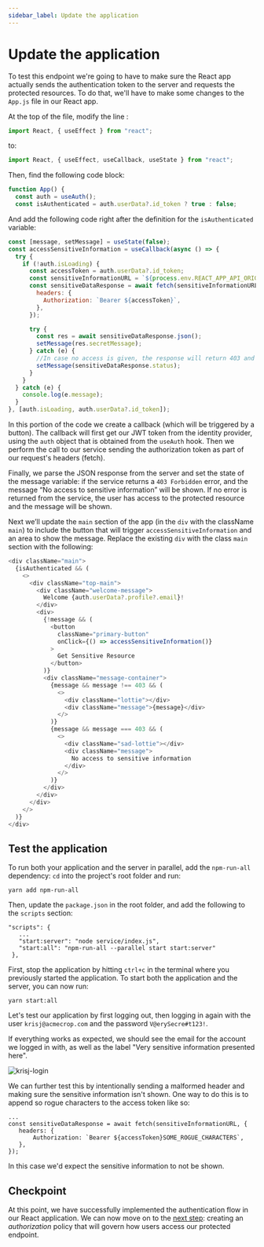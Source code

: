 ```yaml
---
sidebar_label: Update the application
---
```


# Update the application

To test this endpoint we're going to have to make sure the React app actually sends the authentication token to the server and requests the protected resources. To do that, we'll have to make some changes to the `App.js` file in our React app.

At the top of the file, modify the line :

```javascript
import React, { useEffect } from "react";
```

to:

```javascript
import React, { useEffect, useCallback, useState } from "react";
```

Then, find the following code block:

```javascript
function App() {
  const auth = useAuth();
  const isAuthenticated = auth.userData?.id_token ? true : false;
```

And add the following code right after the definition for the `isAuthenticated` variable:

```javascript
const [message, setMessage] = useState(false);
const accessSensitiveInformation = useCallback(async () => {
  try {
    if (!auth.isLoading) {
      const accessToken = auth.userData?.id_token;
      const sensitiveInformationURL = `${process.env.REACT_APP_API_ORIGIN}/api/protected`;
      const sensitiveDataResponse = await fetch(sensitiveInformationURL, {
        headers: {
          Authorization: `Bearer ${accessToken}`,
        },
      });

      try {
        const res = await sensitiveDataResponse.json();
        setMessage(res.secretMessage);
      } catch (e) {
        //In case no access is given, the response will return 403 and not return a JSON response
        setMessage(sensitiveDataResponse.status);
      }
    }
  } catch (e) {
    console.log(e.message);
  }
}, [auth.isLoading, auth.userData?.id_token]);
```

In this portion of the code we create a callback (which will be triggered by a button). The callback will first get our JWT token from the identity provider, using the `auth` object that is obtained from the `useAuth` hook. Then we perform the call to our service sending the authorization token as part of our request's headers (fetch).

Finally, we parse the JSON response from the server and set the state of the message variable: if the service returns a `403 Forbidden` error, and the message “No access to sensitive information” will be shown. If no error is returned from the service, the user has access to the protected resource and the message will be shown.

Next we’ll update the `main` section of the app (in the `div` with the className `main`) to include the button that will trigger `accessSensitiveInformation` and an area to show the message. Replace the existing `div` with the class `main` section with the following:

```javascript
<div className="main">
  {isAuthenticated && (
    <>
      <div className="top-main">
        <div className="welcome-message">
          Welcome {auth.userData?.profile?.email}!
        </div>
        <div>
          {!message && (
            <button
              className="primary-button"
              onClick={() => accessSensitiveInformation()}
            >
              Get Sensitive Resource
            </button>
          )}
          <div className="message-container">
            {message && message !== 403 && (
              <>
                <div className="lottie"></div>
                <div className="message">{message}</div>
              </>
            )}
            {message && message === 403 && (
              <>
                <div className="sad-lottie"></div>
                <div className="message">
                  No access to sensitive information
                </div>
              </>
            )}
          </div>
        </div>
      </div>
    </>
  )}
</div>
```

## Test the application

To run both your application and the server in parallel, add the `npm-run-all` dependency: `cd` into the project's root folder and run:

```
yarn add npm-run-all
```

Then, update the `package.json` in the root folder, and add the following to the `scripts` section:

```
"scripts": {
   ...
   "start:server": "node service/index.js",
   "start:all": "npm-run-all --parallel start start:server"
 },
```

First, stop the application by hitting `ctrl+c` in the terminal where you previously started the application. To start both the application and the server, you can now run:

```
yarn start:all
```

Let's test our application by first logging out, then logging in again with the user `krisj@acmecrop.com` and the password `V@erySecre#t123!`.

If everything works as expected, we should see the email for the account we logged in with, as well as the label "Very sensitive information presented here".

![krisj-login](/quickstart-react-and-node/krisj-login.png)

We can further test this by intentionally sending a malformed header and making sure the sensitive information isn't shown. One way to do this is to append so rogue characters to the access token like so:

```
...
const sensitiveDataResponse = await fetch(sensitiveInformationURL, {
   headers: {
       Authorization: `Bearer ${accessToken}SOME_ROGUE_CHARACTERS`,
   },
});
```

In this case we'd expect the sensitive information to not be shown.

## Checkpoint

At this point, we have successfully implemented the authentication flow in our React application. We can now move on to the [next step](create-a-policy): creating an _authorization_ policy that will govern how users access our protected endpoint.
